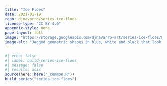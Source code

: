 ```yaml
---
title: "Ice Floes"
date: 2021-01-19
repo: djnavarro/series-ice-floes
license-type: "CC BY 4.0"
appendix-style: none
page-layout: full
image: "https://storage.googleapis.com/djnavarro-art/series-ice-floes/800/crystalline_05_160.png"
image-alt: "Jagged geometric shapes in blue, white and black that look like icebergs floating in a dark sea"
---
```

   
::: {.grid}
  
```r
#| echo: false
#| label: build-series-ice-floes
#| message: false
#| results: asis
source(here::here("_common.R"))
build_series("series-ice-floes")
```
   
:::
   
